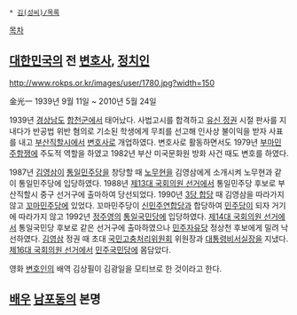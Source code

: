  * [[김(성씨)/목록]]

[[목차]]
== [[대한민국]]의 전 [[변호사]], [[정치인]] ==
http://www.rokps.or.kr/images/user/1780.jpg?width=150

金光一
1939년 9월 11일 ~ 2010년 5월 24일

1939년 [[경상남도]] [[합천군]]에서 태어났다. 사법고시를 합격하고 [[10월 유신|유신 정권]] 시절 판사를 지내다가 반공법 위반 혐의로 기소된 학생에게 무죄를 선고해 인사상 불이익을 받자 사표를 내고 [[부산광역시|부산직할시]]에서 [[변호사]]로 개업하였다. 변호사로 활동하면서도 1979년 [[부마민주항쟁]]에 주도적 역할을 하였고 1982년 부산 미국문화원 방화 사건 때도 변호를 하였다.

1987년 [[김영삼]]이 [[통일민주당]]을 창당할 때 [[노무현]]을 김영삼에게 소개시켜 노무현과 같이 통일민주당에 입당하였다. 1988년 [[제13대 국회의원 선거]]에서 통일민주당 후보로 부산직할시 중구 선거구에 출마하여 당선되었다. 1990년 [[3당 합당]] 때 김영삼을 따라가지 않고 [[꼬마민주당]]에 있었다. 꼬마민주당이 [[평화민주당|신민주연합당]]과 합당하여 [[민주당(1991년)|민주당]]이 되자 거기에 따라가지 않고 1992년 [[정주영]]의 [[통일국민당]]에 입당하였다. [[제14대 국회의원 선거]]에서 통일국민당 후보로 같은 선거구에 출마하였으나 [[민주자유당]] 정상천 후보에게 밀려 낙선하였다. [[김영삼]] 정권 때 초대 [[국민권익위원회|국민고충처리위원회]] 위원장과 [[대통령비서실]][[비서실장|장]]을 지냈다. [[제16대 국회의원 선거]]에서 [[민주국민당(2000년)|민주국민당]]에 몸담았다.

영화 [[변호인]]의 배역 김상필이 김광일을 모티브로 한 것이라고 한다.

== [[배우]] [[남포동]]의 본명 ==

